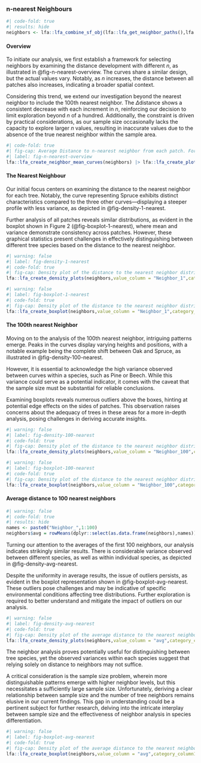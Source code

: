 ### n-nearest Neighbours

```r
#| code-fold: true
#| results: hide
neighbors <- lfa::lfa_combine_sf_obj(lfa::lfa_get_neighbor_paths(),lfa::lfa_get_all_areas())
```

#### Overview
To initiate our analysis, we first establish a framework for selecting neighbors by examining the distance development with different $n$, as illustrated in @fig-n-nearest-overview. The curves share a similar design, but the actual values vary. Notably, as $n$ increases, the distance between all patches also increases, indicating a broader spatial context.

Considering this trend, we extend our investigation beyond the nearest neighbor to include the 100th nearest neighbor. The $\Delta$distance shows a consistent decrease with each increment in $n$, reinforcing our decision to limit exploration beyond $n$ of a hundred. Additionally, the constraint is driven by practical considerations, as our sample size occasionally lacks the capacity to explore larger $n$ values, resulting in inaccurate values due to the absence of the true nearest neighbor within the sample area.


```r
#| code-fold: true
#| fig-cap: Average Distance to n-nearest neighbor from each patch. For simplicity colored by the dominant specie of each tree.
#| label: fig-n-nearest-overview 
lfa::lfa_create_neighbor_mean_curves(neighbors) |> lfa::lfa_create_plot_per_area()
```


#### The Nearest Neighbour
Our initial focus centers on examining the distance to the nearest neighbor for each tree. Notably, the curve representing Spruce exhibits distinct characteristics compared to the three other curves—displaying a steeper profile with less variance, as depicted in @fig-density-1-nearest.

Further analysis of all patches reveals similar distributions, as evident in the boxplot shown in Figure 2 (@fig-boxplot-1-nearest), where mean and variance demonstrate consistency across patches. However, these graphical statistics present challenges in effectively distinguishing between different tree species based on the distance to the nearest neighbor.


```r
#| warning: false
#| label: fig-density-1-nearest
#| code-fold: true
#| fig-cap: Density plot of the distance to the nearest neighbor distribution across all patches grouped by the dominant species.
lfa::lfa_create_density_plots(neighbors,value_column = "Neighbor_1",category_column1 = "area",category_column2 = "specie", title = "Density plots for the nearest neighbor among species and areas", xlims = c(0,15))
```



```r
#| warning: false
#| label: fig-boxplot-1-nearest
#| code-fold: true
#| fig-cap: Density plot of the distance to the nearest neighbor distribution across all patches grouped by the dominant species.
lfa::lfa_create_boxplot(neighbors,value_column = "Neighbor_1",category_column1 = "area",category_column2 = "specie", title = "Box plots for the nearest neighbor among species and areas")
```


#### The 100th nearest Neighbor
Moving on to the analysis of the 100th nearest neighbor, intriguing patterns emerge. Peaks in the curves display varying heights and positions, with a notable example being the complete shift between Oak and Spruce, as illustrated in @fig-density-100-nearest.

However, it is essential to acknowledge the high variance observed between curves within a species, such as Pine or Beech. While this variance could serve as a potential indicator, it comes with the caveat that the sample size must be substantial for reliable conclusions.

Examining boxplots reveals numerous outliers above the boxes, hinting at potential edge effects on the sides of patches. This observation raises concerns about the adequacy of trees in these areas for a more in-depth analysis, posing challenges in deriving accurate insights.


```r
#| warning: false
#| label: fig-density-100-nearest
#| code-fold: true
#| fig-cap: Density plot of the distance to the nearest neighbor distribution across all patches grouped by the dominant species.
lfa::lfa_create_density_plots(neighbors,value_column = "Neighbor_100",category_column1 = "area",category_column2 = "specie", title = "Density plots for the nearest neighbor along species and areas", xlims = c(35,100))
```




```r
#| warning: false
#| label: fig-boxplot-100-nearest
#| code-fold: true
#| fig-cap: Density plot of the distance to the nearest neighbor distribution across all patches grouped by the dominant species.
lfa::lfa_create_boxplot(neighbors,value_column = "Neighbor_100",category_column1 = "area",category_column2 = "specie", title = "Box plots for the nearest neighbor along species and areas")
```

#### Average distance to 100 nearest neighbors

```r
#| warning: false
#| code-fold: true
#| results: hide
names <- paste0("Neighbor_",1:100)
neighbors$avg = rowMeans(dplyr::select(as.data.frame(neighbors),names))
```

Turning our attention to the averages of the first 100 neighbors, our analysis indicates strikingly similar results. There is considerable variance observed between different species, as well as within individual species, as depicted in @fig-density-avg-nearest.

Despite the uniformity in average results, the issue of outliers persists, as evident in the boxplot representation shown in @fig-boxplot-avg-nearest. These outliers pose challenges and may be indicative of specific environmental conditions affecting tree distributions. Further exploration is required to better understand and mitigate the impact of outliers on our analysis.



```r
#| warning: false
#| label: fig-density-avg-nearest
#| code-fold: true
#| fig-cap: Density plot of the average distance to the nearest neighbor (n=100) distribution across all patches grouped by the dominant species.
lfa::lfa_create_density_plots(neighbors,value_column = "avg",category_column1 = "area",category_column2 = "specie", title = "Density plots for the average of 100 nearest neighbors", xlims = c(25,60))
```



The neighbor analysis proves potentially useful for distinguishing between tree species, yet the observed variances within each species suggest that relying solely on distance to neighbors may not suffice.

A critical consideration is the sample size problem, wherein more distinguishable patterns emerge with higher neighbor levels, but this necessitates a sufficiently large sample size. Unfortunately, deriving a clear relationship between sample size and the number of tree neighbors remains elusive in our current findings. This gap in understanding could be a pertinent subject for further research, delving into the intricate interplay between sample size and the effectiveness of neighbor analysis in species differentiation.



```r
#| warning: false
#| label: fig-boxplot-avg-nearest
#| code-fold: true
#| fig-cap: Density plot of the average distance to the nearest neighbor (n = 100) distribution across all patches grouped by the dominant species.
lfa::lfa_create_boxplot(neighbors,value_column = "avg",category_column1 = "area",category_column2 = "specie", title = "Box plots for the average to the nearest neighbor across all species and areas")
```
